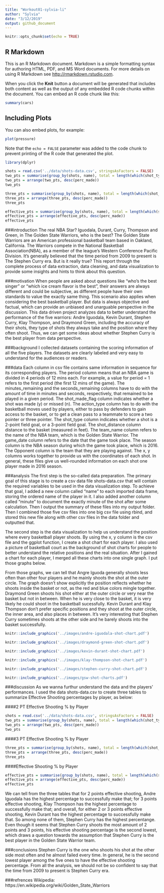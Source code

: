 ```yaml
---
title: "Workout01-sylvia-li"
author: "Sylvia"
date: "3/12/2019"
output: github_document
---
```


```r
knitr::opts_chunk$set(echo = TRUE)
```

## R Markdown

This is an R Markdown document. Markdown is a simple formatting syntax for authoring HTML, PDF, and MS Word documents. For more details on using R Markdown see <http://rmarkdown.rstudio.com>.

When you click the **Knit** button a document will be generated that includes both content as well as the output of any embedded R code chunks within the document. You can embed an R code chunk like this:

```r
summary(cars)
```

## Including Plots

You can also embed plots, for example:

```r
plot(pressure)
```

Note that the `echo = FALSE` parameter was added to the code chunk to prevent printing of the R code that generated the plot.


```r

library(dplyr)

shots = read.csv('../data/shots-data.csv', stringsAsFactors = FALSE)
two_pts = summarise(group_by(shots, name), total = length(which(shot_type == "2PT Field Goal")), made = length(which(shot_type == "2PT Field Goal"&shot_made_flag == "shot_yes")), perc_made = (made/total))
two_pts = arrange(two_pts, desc(perc_made))
two_pts

three_pts = summarise(group_by(shots, name), total = length(which(shot_type == "3PT Field Goal")), made = length(which(shot_type == "3PT Field Goal"&shot_made_flag == "shot_yes")), perc_made = (made/total))
three_pts = arrange(three_pts, desc(perc_made))
three_pts

effective_pts = summarise(group_by(shots, name), total = length(which(shot_type == "3PT Field Goal" |shot_type == "2PT Field Goal" )), made = length(which((shot_type == "3PT Field Goal" | shot_type == "2PT Field Goal")&shot_made_flag == "shot_yes")), perc_made = (made/total))
effective_pts = arrange(effective_pts, desc(perc_made))
effective_pts

```

###introduction
The real NBA Star? Iguodala, Durant, Curry, Thompson and Green, in The Golden State Warriors, who is the best?
The Golden State Warriors are an American professional basketball team based in Oakland, California. The Warriors compete in the National Basketball Association(NBA), as a member of the league's Western Conference Pacific Division. It’s generally believed that the time period from 2009 to present is The Stephen Curry era. But is it really true? This report through the complete process of data extraction, data cleaning, and data visualization to provide some insights and hints to think about this question. 

###motivation
When people are asked about questions like “who’s the best singer” or “which ice cream flavor is the best”, their answers are always different and could be subjective, as different people have their own standards to value the exactly same thing. This scenario also applies when considering the best basketball player. But data is always objective and factual, which can provide an unbiased and unarguable perspective in the discussion. This data driven project analyzes data to better understand the performance of the five warriors: Andre Iguodala, Kevin Durant, Stephen Curry, Klay Thompson, and Draymond Green, including the accuracy of their shots, they type of shots they always take and the position where they often shoot. Thus, we can get some ideas about whether Stephen Curry is the best player from data perspective.  

###background
I collected datasets containing the scoring information of all the five players. The datasets are clearly labeled and very easy to understand for the audiences or readers. 

###data 
Each column in csv file contains same information in sequence for its corresponding players. The period column means that an NBA game is divided in 4 periods of 12 mins each. For example, a value for period = 1 refers to the first period (the first 12 mins of the game). The minutes_remaining and the seconds_remaining columns have to do with the amount of time in minutes and seconds, respectively, that remained to be played in a given period. The shot_made_flag column indicates whether a shot was made (y) or missed (n). The action_type column has to do with the basketball moves used by players, either to pass by defenders to gain access to the basket, or to get a clean pass to a teammate to score a two pointer or three pointer. The shot_type column indicates whether a shot is a 2-point field goal, or a 3-point field goal. The shot_distance column distance to the basket (measured in feet). The team_name column refers to the name of the NBA team, which is the Golden State Warrior. The game_date column refers to the date that the game took place. The season column is the NBA season during which the game took place, which is 2016. The Opponent column is the team that they are playing against. The x, y columns works together to provide us with the coordinates of each shot. In general, these files give us well-rounded information on each shot one player made in 2016 season. 


###analysis 
The first step is the so-called data preparation. The primary goal of this stage is to create a csv data file shots-data.csv that will contain the required variables to be used in the data visualization step. To achieve that goal, I added a new column called "name" to each imported data frame, storing the ordered name of the player in it. I also added another column called “minute” to document the exactly minute of the shot after some calculation. Then I output the summary of these files into my output folder. Then I combined those five csv files into one big csv file using rbind, and stored this new file along with other csv files in the data folder and outputted that. 

The second step is the data visualization to help us understand the position where every basketball player shoots. By using the x, y column is the csv file and the ggplot function, I create a shot chart for each player. I also used a picture of basketball court as the background of shot charts for people to better understand the relative positions and the real situation. After I gained a chart for each player, I merged all these charts into one single graph. I put those graphs below. 

From those graphs, we can tell that Angre Iguoda generally shoots less often than other four players and he mainly shoots the shot at the outer circle. The graph doesn't show explicitly the position reflects whether he shoots inside the basket or not, as the red and blue colors mingle together. Draymond Green shoots his shot either at the outer circle or very near the basket but not in between. When he is very close to the basket, it is very likely he could shoot in the basketball sucessfully. Kevin Durant and Klay Thompson don't prefer specific positions and they shoot at the outer circle, the inner area, and also places in between. It's very interesting that Stephen Curry sometimes shoots at the other side and he barely shoots into the basket successfully. 



```r
knitr::include_graphics('../images/andre-iguodala-shot-chart.pdf')
```

```r
knitr::include_graphics('../images/draymond-green-shot-chart.pdf')
```

```r
knitr::include_graphics('../images/kevin-durant-shot-chart.pdf')
```

```r
knitr::include_graphics('../images/klay-thompson-shot-chart.pdf')
```

```r
knitr::include_graphics('../images/stephen-curry-shot-chart.pdf')
```

```r
knitr::include_graphics('../images/gsw-shot-charts.pdf')
```



###discussion
As we wanna furthur understand the data and the players' performances. I used the data shots-data.csv to create three tables to summarize Effective Shooting percentages by player, as below:



####2 PT Effective Shooting % by Player
```r
shots = read.csv('../data/shots-data.csv', stringsAsFactors = FALSE)
two_pts = summarise(group_by(shots, name), total = length(which(shot_type == "2PT Field Goal")), made = length(which(shot_type == "2PT Field Goal"&shot_made_flag == "shot_yes")), perc_made = (made/total))
two_pts = arrange(two_pts, desc(perc_made))
two_pts
```

####3 PT Effective Shooting % by Player
```r
three_pts = summarise(group_by(shots, name), total = length(which(shot_type == "3PT Field Goal")), made = length(which(shot_type == "3PT Field Goal"&shot_made_flag == "shot_yes")), perc_made = (made/total))
three_pts = arrange(three_pts, desc(perc_made))
three_pts
```


####Effective Shooting % by Player
```r
effective_pts = summarise(group_by(shots, name), total = length(which(shot_type == "3PT Field Goal" |shot_type == "2PT Field Goal" )), made = length(which((shot_type == "3PT Field Goal" | shot_type == "2PT Field Goal")&shot_made_flag == "shot_yes")), perc_made = (made/total))
effective_pts = arrange(effective_pts, desc(perc_made))
effective_pts
```

We can tell from the three tables that for 2 points effective shooting, Andre Iguodala has the highest percentage to successfully make that; for 3 points effective shooting, Klay Thompson has the highest percentage to successfully make that; and overall, for either 2 or 3 points effective shooting, Kevin Durant has the highest percentage to successfully make that. So among none of them, Stephen Curry has the highest percentange. Even though it seems that Stephen Curry shoots the most amount of 2 points and 3 points, his effective shooting percentage is the second lowest, which draws a question towards the assumption that Stephen Curry is the best player in the Golden State Warrior team. 


###conclusions
Stephen Curry is the one who shoots his shot at the other side most often and he almost failed every time. In general, he is the second lowest player among the five ones to have the effective shooting percentage. From all the analysis, we should not be so confident to say that the time from 2009 to present is Stephen Curry era. 


###refrences 
Wikipedia: https://en.wikipedia.org/wiki/Golden_State_Warriors





